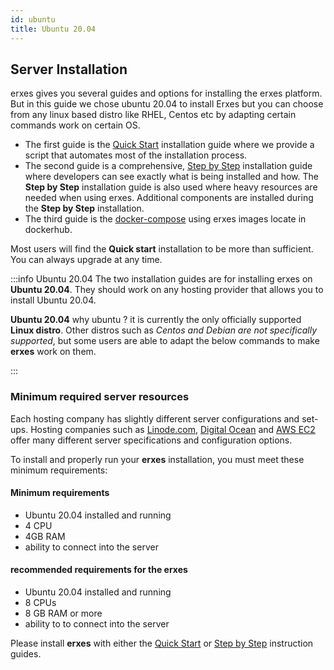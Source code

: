 ```yaml
---
id: ubuntu
title: Ubuntu 20.04
---
```


## Server Installation

erxes gives you several guides and options for installing the erxes platform. But in this guide we chose ubuntu 20.04 to install Erxes but you can choose from any linux based distro like RHEL, Centos etc by adapting certain commands work on certain OS.

- The first guide is the [Quick Start](ubuntu-quickstart.mdx) installation guide where we provide a script that automates most of the installation process. 
- The second guide is a comprehensive, [Step by Step](ubuntu-step-by-step.mdx) installation guide where developers can see exactly what is being installed and how. The **Step by Step** installation guide is also used where heavy resources are needed when using erxes. Additional components are installed during the **Step by Step** installation.
- The third guide is the [docker-compose](docker.md) using erxes images locate in dockerhub.

Most users will find the **Quick start** installation to be more than sufficient. You can always upgrade at any time.

:::info Ubuntu 20.04
The two installation guides are for installing erxes on **Ubuntu 20.04**. They should work on any hosting provider that allows you to install Ubuntu 20.04.

**Ubuntu 20.04** why ubuntu ? it is currently the only officially supported **Linux distro**. Other distros such as _Centos and Debian are not specifically supported_, but some users are able to adapt the below commands to make **erxes** work on them.

:::

### Minimum required server resources

Each hosting company has slightly different server configurations and set-ups. Hosting companies such as [Linode.com](https://www.linode.com/), [Digital Ocean](https://digitalocean.com) and [AWS EC2](https://aws.amazon.com/ec2) offer many different server specifications and configuration options.

To install and properly run your **erxes** installation, you must meet these minimum requirements:

#### Minimum requirements 

- Ubuntu 20.04 installed and running
- 4 CPU
- 4GB RAM
- ability to connect into the server

#### recommended requirements for the erxes

- Ubuntu 20.04 installed and running
- 8 CPUs
- 8 GB RAM or more
- ability to to connect into the server



Please install **erxes** with either the [Quick Start](ubuntu-quickstart.mdx) or [Step by Step](ubuntu-step-by-step.mdx) instruction guides.
